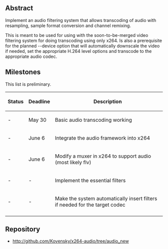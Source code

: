 {{SoCProject|year=2010|student=[[User:Kovensky|Diogo Franco]]|mentor=[[User:Dark_Shikari|Jason Garret-Glaser]]}}

== Abstract ==

Implement an audio filtering system that allows transcoding of audio with resampling, sample format conversion and channel remixing.

This is meant to be used for using with the soon-to-be-merged video filtering system for doing transcoding using only x264.
Is also a prerequisite for the planned --device option that will automatically downscale the video if needed, set the appropriate H.264 level options and transcode to the appropriate audio codec.

== Milestones ==

This list is preliminary.

{| class="wikitable"
! Status !! Deadline !! Description
|-
| - || May 30 || Basic audio transcoding working
|-
| - || June 6 || Integrate the audio framework into x264
|-
| - || June 6 || Modify a muxer in x264 to support audio (most likely flv)
|-
| - || - || Implement the essential filters
|-
| - || - || Make the system automatically insert filters if needed for the target codec
|- 
|}

== Repository ==

* http://github.com/Kovensky/x264-audio/tree/audio_new